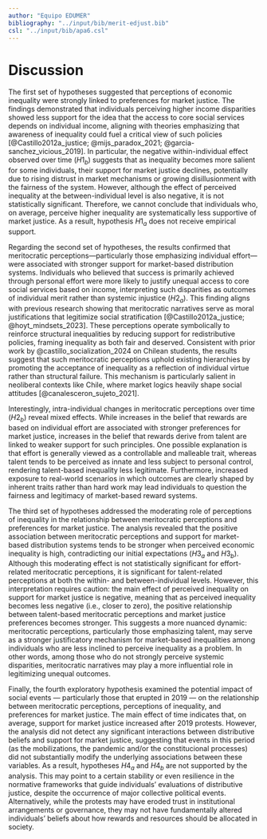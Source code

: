 ```yaml
---
author: "Equipo EDUMER"
bibliography: "../input/bib/merit-edjust.bib"
csl: "../input/bib/apa6.csl"
---
```


# Discussion

The first set of hypotheses suggested that perceptions of economic inequality were strongly linked to preferences for market justice. The findings demonstrated that individuals perceiving higher income disparities showed less support for the idea that the access to core social services depends on individual income, aligning with theories emphasizing that awareness of inequality could fuel a critical view of such policies [@Castillo2012a_justice; @mijs_paradox_2021; @garcia-sanchez_vicious_2019].  In particular, the negative within-individual effect observed over time ($H1_{b}$) suggests that as inequality becomes more salient for some individuals, their support for market justice declines, potentially due to rising distrust in market mechanisms or growing disillusionment with the fairness of the system. However, although the effect of perceived inequality at the between-individual level is also negative, it is not statistically significant. Therefore, we cannot conclude that individuals who, on average, perceive higher inequality are systematically less supportive of market justice. As a result, hypothesis $H1_{a}$ does not receive empirical support.

Regarding the second set of hypotheses, the results confirmed that meritocratic perceptions—particularly those emphasizing individual effort—were associated with stronger support for market-based distribution systems. Individuals who believed that success is primarily achieved through personal effort were more likely to justify unequal access to core social services based on income, interpreting such disparities as outcomes of individual merit rather than systemic injustice ($H2_{a}$). This finding aligns with previous research showing that meritocratic narratives serve as moral justifications that legitimize social stratification [@Castillo2012a_justice; @hoyt_mindsets_2023]. These perceptions operate symbolically to reinforce structural inequalities by reducing support for redistributive policies, framing inequality as both fair and deserved. Consistent with prior work by @castillo_socialization_2024 on Chilean students, the results suggest that such meritocratic perceptions uphold existing hierarchies by promoting the acceptance of inequality as a reflection of individual virtue rather than structural failure. This mechanism is particularly salient in neoliberal contexts like Chile, where market logics heavily shape social attitudes [@canalesceron_sujeto_2021].

Interestingly, intra-individual changes in meritocratic perceptions over time ($H2_{b}$) reveal mixed effects. While increases in the belief that rewards are based on individual effort are associated with stronger preferences for market justice, increases in the belief that rewards derive from talent are linked to weaker support for such principles. One possible explanation is that effort is generally viewed as a controllable and malleable trait, whereas talent tends to be perceived as innate and less subject to personal control, rendering talent-based inequality less legitimate. Furthermore, increased exposure to real-world scenarios in which outcomes are clearly shaped by inherent traits rather than hard work may lead individuals to question the fairness and legitimacy of market-based reward systems.

The third set of hypotheses addressed the moderating role of perceptions of inequality in the relationship between meritocratic perceptions and preferences for market justice. The analysis revealed that the positive association between meritocratic perceptions and support for market-based distribution systems tends to be stronger when perceived economic inequality is high, contradicting our initial expectations ($H3_{a}$ and $H3_{b}$). Although this moderating effect is not statistically significant for effort-related meritocratic perceptions, it is significant for talent-related perceptions at both the within- and between-individual levels. However, this interpretation requires caution: the main effect of perceived inequality on support for market justice is negative, meaning that as perceived inequality becomes less negative (i.e., closer to zero), the positive relationship between talent-based meritocratic perceptions and market justice preferences becomes stronger. This suggests a more nuanced dynamic: meritocratic perceptions, particularly those emphasizing talent, may serve as a stronger justificatory mechanism for market-based inequalities among individuals who are less inclined to perceive inequality as a problem. In other words, among those who do not strongly perceive systemic disparities, meritocratic narratives may play a more influential role in legitimizing unequal outcomes.

Finally, the fourth exploratory hypothesis examined the potential impact of social events — particularly those that erupted in 2019 — on the relationship between meritocratic perceptions, perceptions of inequality, and preferences for market justice. The main effect of time indicates that, on average, support for market justice increased after 2019 protests. However, the analysis did not detect any significant interactions between distributive beliefs and support for market justice, suggesting that events in this period (as the mobilizations, the pandemic and/or the constitucional processes) did not substantially modify the underlying associations between these variables. As a result, hypotheses $H4_{a}$ and $H4_{b}$ are not supported by the analysis. This may point to a certain stability or even resilience in the normative frameworks that guide individuals’ evaluations of distributive justice, despite the occurrence of major collective political events. Alternatively, while the protests may have eroded trust in institutional arrangements or governance, they may not have fundamentally altered individuals’ beliefs about how rewards and resources should be allocated in society.


